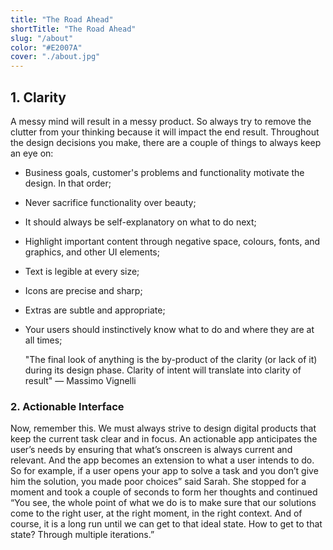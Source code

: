 ```yaml
---
title: "The Road Ahead"
shortTitle: "The Road Ahead"
slug: "/about"
color: "#E2007A"
cover: "./about.jpg"
---
```


## 1. Clarity

A messy mind will result in a messy product. So always try to remove the clutter from your thinking because it will impact the end result. Throughout the design decisions you make, there are a couple of things to always keep an eye on:

- Business goals, customer's problems and functionality motivate the design. In that order;
- Never sacrifice functionality over beauty;
- It should always be self-explanatory on what to do next;
- Highlight important content through negative space, colours, fonts, and graphics, and other UI elements;
- Text is legible at every size;
- Icons are precise and sharp;
- Extras are subtle and appropriate;
- Your users should instinctively know what to do and where they are at all times;

    "The final look of anything is the by-product of the clarity (or lack of it) during its design phase. Clarity of intent will translate into clarity of result"
    — Massimo Vignelli

### 2. Actionable Interface

Now, remember this. We must always strive to design digital products that keep the current task clear and in focus. An actionable app anticipates the user’s needs by ensuring that what’s onscreen is always current and relevant. And the app becomes an extension to what a user intends to do. So for example, if a user opens your app to solve a task and you don’t give him the solution, you made poor choices” said Sarah.
She stopped for a moment and took a couple of seconds to form her thoughts and continued “You see, the whole point of what we do is to make sure that our solutions come to the right user, at the right moment, in the right context. And of course, it is a long run until we can get to that ideal state. How to get to that state? Through multiple iterations.”
